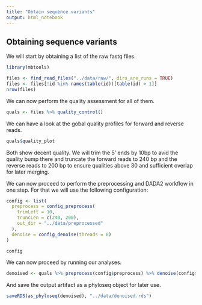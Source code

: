 ```yaml
---
title: "Obtain sequence variants"
output: html_notebook
---
```


## Obtaining sequence variants

We will start by obtaining a list of the raw fastq files.

```r
library(mbtools)

files <- find_read_files("../data/raw/", dirs_are_runs = TRUE)
files <- files[!id %in% names(table(id))[table(id) > 1]]
nrow(files)
```

We can now perform the quality assessment for all of them.

```r
quals <- files %>% quality_control()
```

We can have a look at the gobal quality profiles for forward and reverse reads.

```r
quals$quality_plot
```


Both show decent quality. We will trim the 5' ends by 10bp to avid the quality bump there
and truncate the forward reads to 240 bp and the reverse reads to 200 bp to ensure
qualities above 30 and sufficient overlap for later merging.

We can now proceed to perform the preprocessing and DADA2 workflow in one step. For that
we will use the following configuration:

```r
config <- list(
  preprocess = config_preprocess(
    trimLeft = 10,
    truncLen = c(240, 200),
    out_dir = "../data/preprocessed"
  ),
  denoise = config_denoise(threads = 8)
)

config
```

We can now proceed by running our analyses.

```r
denoised <- quals %>% preprocess(config$preprocess) %>% denoise(config$denoise)
```

And save the output artifact as a phyloseq object for later use.

```r
saveRDS(as_phyloseq(denoised), "../data/denoised.rds")
```